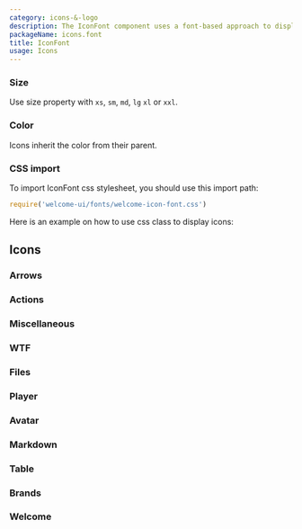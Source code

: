 ```yaml
---
category: icons-&-logo
description: The IconFont component uses a font-based approach to display scalable icons. It provides a collection of icons that can be styled with CSS, just like text, ensuring consistency and flexibility in size, color, and other properties. This component is ideal for adding visually appealing and responsive icons to your application, enhancing user interface and experience.
packageName: icons.font
title: IconFont
usage: Icons
---
```


### Size

Use size property with `xs`, `sm`, `md`, `lg` `xl` or `xxl`.

<div data-playground="sizes.tsx" data-component="IconFont"></div>

### Color

Icons inherit the color from their parent.

<div data-playground="color.tsx" data-component="IconFont"></div>

### CSS import

To import IconFont css stylesheet, you should use this import path:

```jsx
require('welcome-ui/fonts/welcome-icon-font.css')
```

Here is an example on how to use css class to display icons:

<div data-playground="css.tsx" data-component="IconFont"></div>

## Icons

### Arrows

<div data-icons="arrows" data-icons-font="true"></div>

### Actions

<div data-icons="actions" data-icons-font="true"></div>

### Miscellaneous

<div data-icons="miscellaneous" data-icons-font="true"></div>

### WTF

<div data-icons="wtf" data-icons-font="true"></div>

### Files

<div data-icons="files" data-icons-font="true"></div>

### Player

<div data-icons="player" data-icons-font="true"></div>

### Avatar

<div data-icons="avatar" data-icons-font="true"></div>

### Markdown

<div data-icons="markdown" data-icons-font="true"></div>

### Table

<div data-icons="table" data-icons-font="true"></div>

### Brands

<div data-icons="brands" data-icons-font="true"></div>

### Welcome

<div data-icons="welcome" data-icons-font="true"></div>
